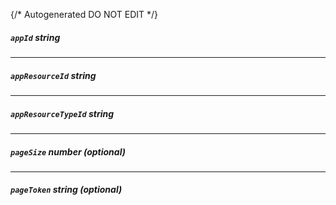 {/* Autogenerated DO NOT EDIT  */}
##### `appId` _string_

---
##### `appResourceId` _string_

---
##### `appResourceTypeId` _string_

---
##### `pageSize` _number (optional)_

---
##### `pageToken` _string (optional)_


